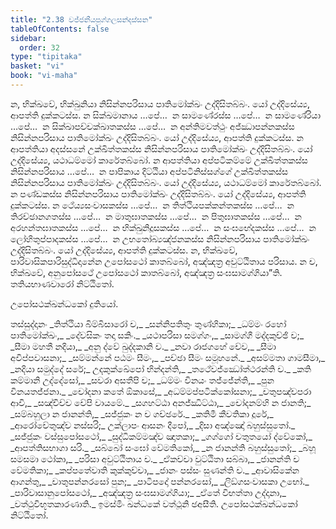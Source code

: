 ```yaml
---
title: "2.38 වජ්ජනීයපුග්ගලසන්දස්සන"
tableOfContents: false
sidebar:
  order: 32
type: "tipitaka"
basket: "vi"
book: "vi-maha"
---
```



<DynamicBreadcrumb />

<Division number="183" book="vi-maha">

<Paragraph number="797" book="vi-maha">
න, භික්ඛවේ, භික්ඛුනියා නිසින්නපරිසාය පාතිමෝක්ඛං උද්දිසිතබ්බං. යෝ උද්දිසේය්‍ය, ආපත්ති දුක්කටස්ස. න සික්ඛමානාය …පේ…  න සාමණේරස්ස …පේ…  න සාමණේරියා …පේ…  න සික්ඛාපච්චක්ඛාතකස්ස …පේ…  න අන්තිමවත්ථුං අජ්ඣාපන්නකස්ස නිසින්නපරිසාය පාතිමෝක්ඛං උද්දිසිතබ්බං. යෝ උද්දිසේය්‍ය, ආපත්ති දුක්කටස්ස.
</Paragraph>

<Paragraph number="798" book="vi-maha">
න ආපත්තියා අදස්සනේ උක්ඛිත්තකස්ස නිසින්නපරිසාය පාතිමෝක්ඛං උද්දිසිතබ්බං. යෝ උද්දිසේය්‍ය, යථාධම්මෝ කාරේතබ්බෝ. න ආපත්තියා අප්පටිකම්මේ උක්ඛිත්තකස්ස නිසින්නපරිසාය …පේ…  න පාපිකාය දිට්ඨියා අප්පටිනිස්සග්ගේ උක්ඛිත්තකස්ස නිසින්නපරිසාය පාතිමෝක්ඛං උද්දිසිතබ්බං. යෝ උද්දිසේය්‍ය, යථාධම්මෝ කාරේතබ්බෝ.
</Paragraph>

<Paragraph number="799" book="vi-maha">
න පණ්ඩකස්ස නිසින්නපරිසාය පාතිමෝක්ඛං උද්දිසිතබ්බං. යෝ උද්දිසේය්‍ය, ආපත්ති දුක්කටස්ස. න ථේය්‍යසංවාසකස්ස …පේ…  න තිත්ථියපක්කන්තකස්ස …පේ…  න තිරච්ඡානගතස්ස …පේ…  න මාතුඝාතකස්ස …පේ…  න පිතුඝාතකස්ස …පේ…  න අරහන්තඝාතකස්ස …පේ…  න භික්ඛුනිදූසකස්ස …පේ…  න සංඝභේදකස්ස …පේ…  න ලෝහිතුප්පාදකස්ස …පේ…  න උභතෝබ්‍යඤ්ජනකස්ස නිසින්නපරිසාය පාතිමෝක්ඛං උද්දිසිතබ්බං. යෝ උද්දිසේය්‍ය, ආපත්ති දුක්කටස්ස.
</Paragraph>

<Paragraph number="800" book="vi-maha">
න, භික්ඛවේ, පාරිවාසිකපාරිසුද්ධිදානේන උපෝසථෝ කාතබ්බෝ, අඤ්ඤත්‍ර අවුට්ඨිතාය පරිසාය. න ච, භික්ඛවේ, අනුපෝසථේ උපෝසථෝ කාතබ්බෝ, අඤ්ඤත්‍ර සංඝසාමග්ගියා”ති.

</Paragraph>
</Division>

<Paragraph number="801" type="center" book="vi-maha">
තතියභාණවාරෝ නිට්ඨිතෝ.

  
උපෝසථක්ඛන්ධකෝ දුතියෝ.



</Paragraph>

<Paragraph number="802" type="center" book="vi-maha">
තස්සුද්දානං


</Paragraph>

<Paragraph number="803" type="verses" book="vi-maha">
_තිත්ථියා බිම්බිසාරෝ ච,_  
_සන්නිපතිතුං තුණ්හිකා;_  
_ධම්මං රහෝ පාතිමෝක්ඛං,_  
_දේවසිකං තදා සකිං._  

</Paragraph>

<Paragraph number="804" type="verses" book="vi-maha">
_යථාපරිසා සමග්ගං,_  
_සාමග්ගී මද්දකුච්ඡි ච;_  
_සීමා මහතී නදියා,_  
_අනු ද්වේ ඛුද්දකානි ච._  

</Paragraph>

<Paragraph number="805" type="verses" book="vi-maha">
_නවා රාජගහේ චේව,_  
_සීමා අවිප්පවාසනා;_  
_සම්මන්නේ පඨමං සීමං,_  
_පච්ඡා සීමං සමූහනේ._  

</Paragraph>

<Paragraph number="806" type="verses" book="vi-maha">
_අසම්මතා ගාමසීමා,_  
_නදියා සමුද්දේ සරේ;_  
උදකුක්ඛේපෝ භින්දන්ති,_  
_තථේවජ්ඣෝත්ථරන්ති ච._  

</Paragraph>

<Paragraph number="807" type="verses" book="vi-maha">
_කති කම්මානි උද්දේසෝ,_  
_සවරා අසතීපි ච;_  
_ධම්මං විනයං තජ්ජේන්ති,_  
_පුන විනයතජ්ජනා._  

</Paragraph>

<Paragraph number="808" type="verses" book="vi-maha">
_චෝදනා කතේ ඕකාසේ,_  
_අධම්මප්පටික්කෝසනා;_  
_චතුපඤ්චපරා ආවි,_  
_සඤ්චිච්ච චේපි වායමේ._  

</Paragraph>

<Paragraph number="809" type="verses" book="vi-maha">
_සගහට්ඨා අනජ්ඣිට්ඨා,_  
_චෝදනම්හි න ජානති;_  
_සම්බහුලා න ජානන්ති,_  
_සජ්ජුකං න ච ගච්ඡරේ._  

</Paragraph>

<Paragraph number="810" type="verses" book="vi-maha">
_කතිමී කීවතිකා දූරේ,_  
_ආරෝචේතුඤ්ච නස්සරි;_  
උක්ලාපං ආසනං දීපෝ,_  
_දිසා අඤ්ඤෝ බහුස්සුතෝ._  

</Paragraph>

<Paragraph number="811" type="verses" book="vi-maha">
_සජ්ජුකං වස්සුපෝසථෝ,_  
_සුද්ධිකම්මඤ්ච ඤාතකා;_  
_ගග්ගෝ චතුතයෝ ද්වේකෝ,_  
_ආපත්තිසභාගා සරි._  

</Paragraph>

<Paragraph number="812" type="verses" book="vi-maha">
_සබ්බෝ සංඝෝ වේමතිකෝ,_  
_න ජානන්ති බහුස්සුතෝ;_  
_බහූ සමසමා ථෝකා,_  
_පරිසා අවුට්ඨිතාය ච._  

</Paragraph>

<Paragraph number="813" type="verses" book="vi-maha">
_ඒකච්චා වුට්ඨිතා සබ්බා,_  
_ජානන්ති ච වේමතිකා;_  
_කප්පතේවාති කුක්කුච්චා,_  
_ජානං පස්සං සුණන්ති ච._  

</Paragraph>

<Paragraph number="814" type="verses" book="vi-maha">
_ආවාසිකේන ආගන්තු,_  
_චාතුපන්නරසෝ පුන;_  
_පාටිපදෝ පන්නරසෝ,_  
_ලිඞ්ගසංවාසකා උභෝ._  

</Paragraph>

<Paragraph number="815" type="verses" book="vi-maha">
_පාරිවාසානුපෝසථෝ,_  
_අඤ්ඤත්‍ර සංඝසාමග්ගියා;_  
_ඒතේ විභත්තා උද්දානා,_  
_වත්ථුවිභූතකාරණාති._  


</Paragraph>

<Paragraph number="816" type="center" book="vi-maha">
ඉමස්මිං ඛන්ධකේ වත්ථූනි ඡඅසීති.



</Paragraph>

<Paragraph number="817" type="center" book="vi-maha">
උපෝසථක්ඛන්ධකෝ නිට්ඨිතෝ.
</Paragraph>
